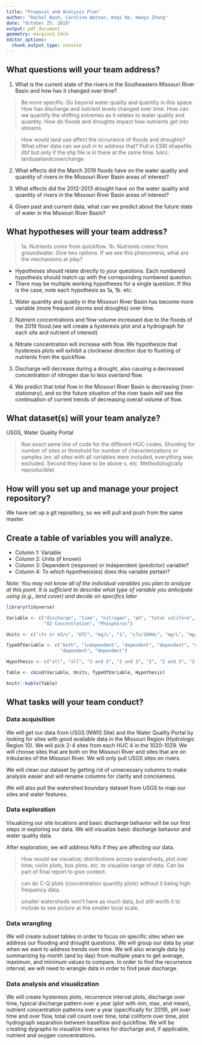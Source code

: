 ```yaml
---
title: "Proposal and Analysis Plan"
author: "Rachel Bash, Caroline Watson, Keqi He, Haoyu Zhang"
date: "October 25, 2019"
output: pdf_document
geometry: margin=2.54cm
editor_options: 
  chunk_output_type: console
---
```


## What questions will your team address?

1. What is the current state of the rivers in the Southeastern Missouri River Basin and how has it changed over time?

> Be more specific. Go beyond water quality and quantity in this space. How has discharge and nutrient levels changed over time. How can we quantify the shifting extremes as it relates to water quality and quantity. How do floods and droughts impact how nutrients get into streams. 

> How would land use affect the occurance of floods and droughts? What other data can we pull in to address that? Pull in ESRI shapefile. dbf but only if the shp file is in there at the same time. lulcc: landuselandcoverchange

2. What effects did the March 2019 floods have on the water quality and quantity of rivers in the Missouri River Basin areas of interest?

3. What effects did the 2012-2013 drought have on the water quality and quantity of rivers in the Missouri River Basin areas of interest?

4. Given past and current data, what can we predict about the future state of water in the Missouri River Basin?



## What hypotheses will your team address? 


> 1a. Nutrients come from quickflow. 1b. Nutrients come from groundwater. Give two options. If we see this phenomena, what are the mechanisms at play?


* Hypotheses should relate directly to your questions. Each numbered hypothesis should match up with the correponding numbered question. 
* There may be multiple working hypotheses for a single question. If this is the case, note each hypothesis as 1a, 1b. etc.

1. Water quantity and quality in the Missouri River Basin has become more variable (more frequent storms and droughts) over time.


2. Nutrient concentrations and flow volume increased due to the floods of the 2019 flood.(we will create a hysteresis plot and a hydrograph for each site and nutrient of interest)

  a. Nitrate concentration will increase with flow. We hypothesize that hysteresis plots will exhibit a clockwise direction due to flushing of nutrients from the quickflow.
  
3. Discharge will decrease during a drought, also causing a decreased concentration of nitrogen due to less overland flow.

4. We predict that total flow in the Missouri River Basin is decreasing (non-stationary), and so the future situation of the river basin will see the continuation of current trends of decreasing overall volume of flow. 

## What dataset(s) will your team analyze?

USGS, Water Quality Portal

> Run exact same line of code for the different HUC codes. Shooting for number of sites or threshold for number of characterizations or samples (ex: all sites with all variables were included, everything was excluded. Second they have to be above x, etc. Methodologically reproducible)

## How will you set up and manage your project repository? 

We have set up a git repository, so we will pull and push from the same master. 


## Create a table of variables you will analyze.

* Column 1: Variable
* Column 2: Units (if known)
* Column 3: Dependent (response) or independent (predictor) variable?
* Column 4: To which hypothesis(es) does this variable pertain?

*Note: You may not know all of the individual variables you plan to analyze at this point. It is sufficient to describe what type of variable you anticipate using (e.g., land cover) and decide on specifics later*


```r
library(tidyverse)

Variable <- c("discharge", "time", "nitrogen", "pH", "total coliform", 
              "O2 Concentration", "Phosphorus")

Units <- c("cfs or m3/s", "UTC", "mg/L", "1", "cfu/100mL", "mg/L", "mg/L")

TypeOfVariable <- c("both", "independent", "dependent", "dependent", "dependent", 
                    "dependent", "dependent")

Hypothesis <- c("all", "all", "2 and 3", "2 and 3", "2", "2 and 3", "2 and 3")

Table <- cbind(Variable, Units, TypeOfVariable, Hypothesis)

knitr::kable(Table)
```



## What tasks will your team conduct? 

### Data acquisition

We will get our data from USGS (NWIS Site) and the Water Quality Portal by looking for sites with good available data in the Missouri Region (Hydrologic Region 10). We will pick 2-4 sites from each HUC 4 in the 1020-1029. We will choose sites that are both on the Missouri River and sites that are on tributaries of the Missouri River. We will only pull USGS sites on rivers.

We will clean our dataset by getting rid of unnecessary columns to make analysis easier and will rename columns for clarity and conciseness.

We will also pull the watershed boundary dataset from USGS to map our sites and water features.


### Data exploration

Visualizing our site locations and basic discharge behavior will be our first steps in exploring our data. We will visualize basic discharge behavior and water quality data.

After exploration, we will address NA's if they are affecting our data. 

> How would we visualize; distributions across watersheds, plot over time; violin plots, box plots, etc. to visualize range of data. Can be part of final report to give context. 

> can do C-Q plots (concentration quantity plots) without it being high frequency data.

> smaller watersheds won't have as much data, but still worth it to include to see picture at the smaller local scale.

### Data wrangling

We will create subset tables in order to focus on specific sites when we address our flooding and drought questions. We will group our data by year when we want to address trends over time. We will also wrangle data by summarizing by month (and by day) from multiple years to get average, maximum, and minimum values to compare. In order to find the recurrence interval, we will need to wrangle data in order to find peak discharge. 

### Data analysis and visualization

We will create hysteresis plots, recurrence interval plots, discharge over time, typical discharge pattern over a year (plot with min, max, and mean), nutrient concentration patterns over a year (specifically for 2019), pH over time and over flow, total cell count over time, total coliform over time, plot hydrograph separation between baseflow and quickflow. We will be creating dygraphs to visualize time series for discharge and, if applicable, nutrient and oxygen concentrations.  

